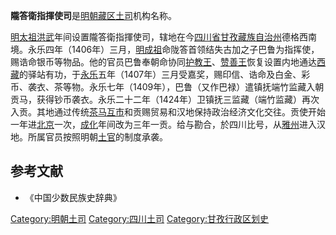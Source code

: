'''隴答衛指揮使司'''是[[明朝|明朝]][[藏区|藏区]][[土司|土司]]机构名称。

[[明太祖|明太祖]][[洪武|洪武]]年间设置隴答衛指揮使司，辖地在今[[四川省|四川省]][[甘孜藏族自治州|甘孜藏族自治州]]德格西南境。永乐四年（1406年）三月，[[明成祖|明成祖]]命陇答首领结失古加之子巴鲁为指挥使，赐诰命银币等物品。他的官员巴鲁奉朝命协同[[护教王|护教王]]、[[赞善王|赞善王]]恢复设置内地通达[[西藏|西藏]]的驿站有功，于[[永乐|永乐]]五年（1407年）三月受嘉奖，赐印信、诰命及白金、彩币、袭衣、茶等物。永乐七年（1409年），巴鲁（又作巴禄）遣镇抚端竹监藏入朝贡马，获得钞币袭衣。永乐二十二年（1424年）卫镇抚三监藏（端竹监藏）再次入贡。其地通过传统[[茶马互市|茶马互市]]和贡赐贸易和汉地保持政治经济文化交往。贡使开始一年进[[北京|北京]]一次，[[成化|成化]]年间改为三年一贡。给与勘合，於四川比号，从[[雅州|雅州]]进入汉地。所属官员按照明朝[[土官|土官]]的制度承袭。
== 参考文献 ==
* 《中国少数民族史辞典》
{{明朝行政区划|军}}

[[Category:明朝土司|Category:明朝土司]]
[[Category:四川土司|Category:四川土司]]
[[Category:甘孜行政区划史|Category:甘孜行政区划史]]